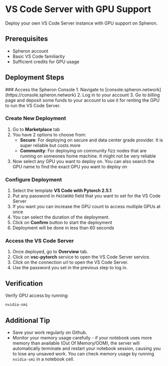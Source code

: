 
# VS Code Server with GPU Support

Deploy your own VS Code Server instance with GPU support on Spheron.

## Prerequisites
- Spheron account
- Basic VS Code familiarity
- Sufficient credits for GPU usage

## Deployment Steps

<Steps>
### Access the Spheron Console
1. Navigate to [console.spheron.network](https://console.spheron.network)
2. Log in to your account
3. Go to billing page and deposit some funds to your account to use it for renting the GPU to run the VS Code Server.

### Create New Deployment
1. Go to **Marketplace** tab
2. You have 2 options to choose from:
    - **Secure**: For deploying on secure and data center grade provider. It is super reliable but costs more
    - **Community**: For deploying on community fizz nodes that are running on someones home machine. It might not be very reliable
3. Now select any GPU you want to deploy on. You can also search the GPU name to find the exact GPU you want to deploy on

### Configure Deployment
1. Select the template **VS Code with Pytorch 2.5.1**
2. Put any password in `PASSWORD` field that you want to set for the VS Code Server
3. If you want you can increase the GPU count to access multiple GPUs at once
4. You can select the duration of the deployment.
5. Click on **Confirm** button to start the deployment
6. Deployment will be done in less than 60 seconds

### Access the VS Code Server
1. Once deployed, go to **Overview** tab.
2. Click on **vsc-pytorch** service to open the VS Code Server service.
3. Click on the connection url to open the VS Code Server.
4. Use the password you set in the previous step to log in.
</Steps>

## Verification
Verify GPU access by running:
```bash
nvidia-smi
```

## Additional Tip
- Save your work regularly on Github.
- Monitor your memory usage carefully - if your notebook uses more memory than available (Out Of Memory/OOM), the server will automatically terminate and restart your notebook session, causing you to lose any unsaved work. You can check memory usage by running `nvidia-smi` in a notebook cell.

